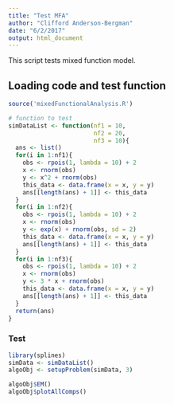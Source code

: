 ```yaml
---
title: "Test MFA"
author: "Clifford Anderson-Bergman"
date: "6/2/2017"
output: html_document
---
```


This script tests mixed function model. 

## Loading code and test function

```r
source('mixedFunctionalAnalysis.R')

# function to test
simDataList <- function(nf1 = 10, 
                        nf2 = 20, 
                        nf3 = 10){
  ans <- list()
  for(i in 1:nf1){
    obs <- rpois(1, lambda = 10) + 2
    x <- rnorm(obs)
    y <- x^2 + rnorm(obs)
    this_data <- data.frame(x = x, y = y)
    ans[[length(ans) + 1]] <- this_data
  }
  for(i in 1:nf2){
    obs <- rpois(1, lambda = 10) + 2
    x <- rnorm(obs)
    y <- exp(x) + rnorm(obs, sd = 2)
    this_data <- data.frame(x = x, y = y)
    ans[[length(ans) + 1]] <- this_data
  }
  for(i in 1:nf3){
    obs <- rpois(1, lambda = 10) + 2
    x <- rnorm(obs)
    y <- 3 * x + rnorm(obs)
    this_data <- data.frame(x = x, y = y)
    ans[[length(ans) + 1]] <- this_data
  }
  return(ans)
}
```


### Test

```r
library(splines)
simData <- simDataList()
algoObj <- setupProblem(simData, 3)

algoObj$EM()
algoObj$plotAllComps()
```